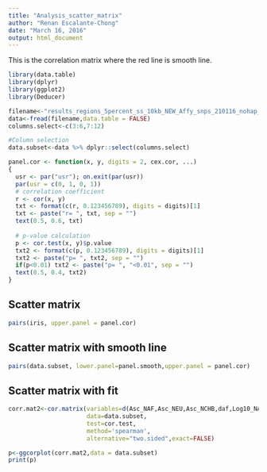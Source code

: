 ```yaml
---
title: "Analysis_scatter_matrix"
author: "Renan Escalante-Chong"
date: "March 16, 2016"
output: html_document
---
```


This is the correlation matrix where the red line is smooth line.

```r
library(data.table)
library(dplyr)
library(ggplot2)
library(Deducer)

```

```r
filename<-"results_regions_5percent_ss_10kb_NEW_Affy_snps_210116_nohap_transformer_1M_8pls.txt_500_model0_BestSimsParamStats_Obs0.txt"
data<-fread(filename,data.table = FALSE)
columns.select<-c(3:6,7:12)

#Column selection
data.subset<-data %>% dplyr::select(columns.select)

```

```r
panel.cor <- function(x, y, digits = 2, cex.cor, ...)
{
  usr <- par("usr"); on.exit(par(usr))
  par(usr = c(0, 1, 0, 1))
  # correlation coefficient
  r <- cor(x, y)
  txt <- format(c(r, 0.123456789), digits = digits)[1]
  txt <- paste("r= ", txt, sep = "")
  text(0.5, 0.6, txt)
  
  # p-value calculation
  p <- cor.test(x, y)$p.value
  txt2 <- format(c(p, 0.123456789), digits = digits)[1]
  txt2 <- paste("p= ", txt2, sep = "")
  if(p<0.01) txt2 <- paste("p= ", "<0.01", sep = "")
  text(0.5, 0.4, txt2)
}
```

## Scatter matrix

```r
pairs(iris, upper.panel = panel.cor)
```

## Scatter matrix with smooth line

```r
pairs(data.subset, lower.panel=panel.smooth,upper.panel = panel.cor)
```

## Scatter matrix with fit

```r
corr.mat2<-cor.matrix(variables=d(Asc_NAF,Asc_NEU,Asc_NCHB,daf,Log10_NAF,Log10_NEU,Log10_NCHB,NEU_AS,TEU_AS,TAF),
                      data=data.subset,
                      test=cor.test,
                      method='spearman',
                      alternative="two.sided",exact=FALSE)

p<-ggcorplot(corr.mat2,data = data.subset)
print(p)
```
